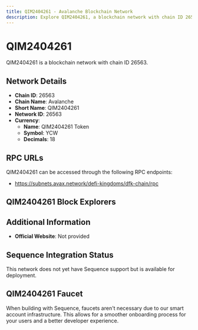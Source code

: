```yaml
--- 
title: QIM2404261 - Avalanche Blockchain Network
description: Explore QIM2404261, a blockchain network with chain ID 26563. Learn about its native currency, QIM2404261 Token, and how to interact with the network.
---
```


# QIM2404261

QIM2404261 is a blockchain network with chain ID 26563.

## Network Details

- **Chain ID**: 26563
- **Chain Name**: Avalanche
- **Short Name**: QIM2404261
- **Network ID**: 26563
- **Currency**: 
  - **Name**: QIM2404261 Token
  - **Symbol**: YCW
  - **Decimals**: 18

## RPC URLs

QIM2404261 can be accessed through the following RPC endpoints:

- https://subnets.avax.network/defi-kingdoms/dfk-chain/rpc

## QIM2404261 Block Explorers



## Additional Information

- **Official Website**: Not provided

## Sequence Integration Status

This network does not yet have Sequence support but is available for deployment.

## QIM2404261 Faucet

When building with Sequence, faucets aren't necessary due to our smart account infrastructure. This allows for a smoother onboarding process for your users and a better developer experience.
